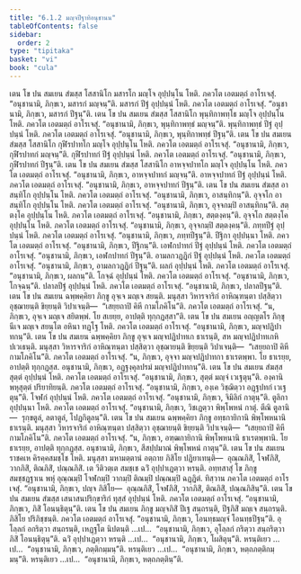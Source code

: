 ```yaml
---
title: "6.1.2 มญฺจปีฐาทิอนุชานน"
tableOfContents: false
sidebar:
  order: 2
type: "tipitaka"
basket: "vi"
book: "cula"
---
```



<DynamicBreadcrumb />

<Division number="297" book="cula">

<Paragraph number="1274" book="cula">
เตน โข ปน สมเยน สํฆสฺส โสสานิโก มสารโก มญฺโจ อุปฺปนฺโน โหติ. ภควโต เอตมตฺถํ อาโรเจสุํ. “อนุชานามิ, ภิกฺขเว, มสารกํ มญฺจนฺ”ติ. มสารกํ ปีฐํ อุปฺปนฺนํ โหติ. ภควโต เอตมตฺถํ อาโรเจสุํ. “อนุชานามิ, ภิกฺขเว, มสารกํ ปีฐนฺ”ติ.
</Paragraph>

<Paragraph number="1275" book="cula">
เตน โข ปน สมเยน สํฆสฺส โสสานิโก พุนฺทิกาพทฺโธ มญฺโจ อุปฺปนฺโน โหติ. ภควโต เอตมตฺถํ อาโรเจสุํ. “อนุชานามิ, ภิกฺขเว, พุนฺทิกาพทฺธํ มญฺจนฺ”ติ. พุนฺทิกาพทฺธํ ปีฐํ อุปฺปนฺนํ โหติ. ภควโต เอตมตฺถํ อาโรเจสุํ. “อนุชานามิ, ภิกฺขเว, พุนฺทิกาพทฺธํ ปีฐนฺ”ติ.
</Paragraph>

<Paragraph number="1276" book="cula">
เตน โข ปน สมเยน สํฆสฺส โสสานิโก กุฬีรปาทโก มญฺโจ อุปฺปนฺโน โหติ. ภควโต เอตมตฺถํ อาโรเจสุํ. “อนุชานามิ, ภิกฺขเว, กุฬีรปาทกํ มญฺจนฺ”ติ. กุฬีรปาทกํ ปีฐํ อุปฺปนฺนํ โหติ. ภควโต เอตมตฺถํ อาโรเจสุํ. “อนุชานามิ, ภิกฺขเว, กุฬีรปาทกํ ปีฐนฺ”ติ.
</Paragraph>

<Paragraph number="1277" book="cula">
เตน โข ปน สมเยน สํฆสฺส โสสานิโก อาหจฺจปาทโก มญฺโจ อุปฺปนฺโน โหติ. ภควโต เอตมตฺถํ อาโรเจสุํ. “อนุชานามิ, ภิกฺขเว, อาหจฺจปาทกํ มญฺจนฺ”ติ. อาหจฺจปาทกํ ปีฐํ อุปฺปนฺนํ โหติ. ภควโต เอตมตฺถํ อาโรเจสุํ. “อนุชานามิ, ภิกฺขเว, อาหจฺจปาทกํ ปีฐนฺ”ติ.
</Paragraph>

<Paragraph number="1278" book="cula">
เตน โข ปน สมเยน สํฆสฺส อาสนฺทิโก อุปฺปนฺโน โหติ. ภควโต เอตมตฺถํ อาโรเจสุํ. “อนุชานามิ, ภิกฺขเว, อาสนฺทิกนฺ”ติ. อุจฺจโก อาสนฺทิโก อุปฺปนฺโน โหติ. ภควโต เอตมตฺถํ อาโรเจสุํ. “อนุชานามิ, ภิกฺขเว, อุจฺจกมฺปิ อาสนฺทิกนฺ”ติ. สตฺตงฺโค อุปฺปนฺโน โหติ. ภควโต เอตมตฺถํ อาโรเจสุํ. “อนุชานามิ, ภิกฺขเว, สตฺตงฺคนฺ”ติ. อุจฺจโก สตฺตงฺโค อุปฺปนฺโน โหติ. ภควโต เอตมตฺถํ อาโรเจสุํ. “อนุชานามิ, ภิกฺขเว, อุจฺจกมฺปิ สตฺตงฺคนฺ”ติ. ภทฺทปีฐํ อุปฺปนฺนํ โหติ. ภควโต เอตมตฺถํ อาโรเจสุํ. “อนุชานามิ, ภิกฺขเว, ภทฺทปีฐนฺ”ติ. ปีฐิกา อุปฺปนฺนา โหติ. ภควโต เอตมตฺถํ อาโรเจสุํ. “อนุชานามิ, ภิกฺขเว, ปีฐิกนฺ”ติ. เอฬกปาทกํ ปีฐํ อุปฺปนฺนํ โหติ. ภควโต เอตมตฺถํ อาโรเจสุํ. “อนุชานามิ, ภิกฺขเว, เอฬกปาทกํ ปีฐนฺ”ติ. อามลกวฏฺฏิกํ ปีฐํ อุปฺปนฺนํ โหติ. ภควโต เอตมตฺถํ อาโรเจสุํ. “อนุชานามิ, ภิกฺขเว, อามลกวฏฺฏิกํ ปีฐนฺ”ติ. ผลกํ อุปฺปนฺนํ โหติ. ภควโต เอตมตฺถํ อาโรเจสุํ. “อนุชานามิ, ภิกฺขเว, ผลกนฺ”ติ. โกจฺฉํ อุปฺปนฺนํ โหติ. ภควโต เอตมตฺถํ อาโรเจสุํ. “อนุชานามิ, ภิกฺขเว, โกจฺฉนฺ”ติ. ปลาลปีฐํ อุปฺปนฺนํ โหติ. ภควโต เอตมตฺถํ อาโรเจสุํ. “อนุชานามิ, ภิกฺขเว, ปลาลปีฐนฺ”ติ.
</Paragraph>

<Paragraph number="1279" book="cula">
เตน โข ปน สมเยน ฉพฺพคฺคิยา ภิกฺขู อุจฺเจ มญฺเจ สยนฺติ. มนุสฺสา วิหารจาริกํ อาหิณฺฑนฺตา ปสฺสิตฺวา อุชฺฌายนฺติ ขิยฺยนฺติ วิปาเจนฺติ—  “เสยฺยถาปิ คิหี กามโภคิโน”ติ. ภควโต เอตมตฺถํ อาโรเจสุํ. “น, ภิกฺขเว, อุจฺเจ มญฺเจ สยิตพฺพํ. โย สเยยฺย, อาปตฺติ ทุกฺกฏสฺสา”ติ.
</Paragraph>

<Paragraph number="1280" book="cula">
เตน โข ปน สมเยน อญฺญตโร ภิกฺขุ นีเจ มญฺเจ สยนฺโต อหินา ทฏฺโฐ โหติ. ภควโต เอตมตฺถํ อาโรเจสุํ. “อนุชานามิ, ภิกฺขเว, มญฺจปฏิปาทกนฺ”ติ.
</Paragraph>

<Paragraph number="1281" book="cula">
เตน โข ปน สมเยน ฉพฺพคฺคิยา ภิกฺขู อุจฺเจ มญฺจปฏิปาทเก ธาเรนฺติ, สห มญฺจปฏิปาทเกหิ ปเวเธนฺติ. มนุสฺสา วิหารจาริกํ อาหิณฺฑนฺตา ปสฺสิตฺวา อุชฺฌายนฺติ ขิยฺยนฺติ วิปาเจนฺติ—  “เสยฺยถาปิ คิหี กามโภคิโน”ติ. ภควโต เอตมตฺถํ อาโรเจสุํ. “น, ภิกฺขเว, อุจฺจา มญฺจปฏิปาทกา ธาเรตพฺพา. โย ธาเรยฺย, อาปตฺติ ทุกฺกฏสฺส. อนุชานามิ, ภิกฺขเว, อฏฺฐงฺคุลปรมํ มญฺจปฏิปาทกนฺ”ติ.
</Paragraph>

<Paragraph number="1282" book="cula">
เตน โข ปน สมเยน สํฆสฺส สุตฺตํ อุปฺปนฺนํ โหติ. ภควโต เอตมตฺถํ อาโรเจสุํ. “อนุชานามิ, ภิกฺขเว, สุตฺตํ มญฺจํ เวเฐตุนฺ”ติ. องฺคานิ พหุสุตฺตํ ปริยาทิยนฺติ. ภควโต เอตมตฺถํ อาโรเจสุํ. “อนุชานามิ, ภิกฺขเว, องฺเค วิชฺฌิตฺวา อฏฺฐปทกํ เวเฐตุนฺ”ติ. โจฬกํ อุปฺปนฺนํ โหติ. ภควโต เอตมตฺถํ อาโรเจสุํ. “อนุชานามิ, ภิกฺขเว, จิมิลิกํ กาตุนฺ”ติ. ตูลิกา อุปฺปนฺนา โหติ. ภควโต เอตมตฺถํ อาโรเจสุํ. “อนุชานามิ, ภิกฺขเว, วิชเฏตฺวา พิพฺโพหนํ กาตุํ. ตีณิ ตูลานิ—  รุกฺขตูลํ, ลตาตูลํ, โปฏกิตูลนฺ”ติ.
</Paragraph>

<Paragraph number="1283" book="cula">
เตน โข ปน สมเยน ฉพฺพคฺคิยา ภิกฺขู อทฺธกายิกานิ พิพฺโพหนานิ ธาเรนฺติ. มนุสฺสา วิหารจาริกํ อาหิณฺฑนฺตา ปสฺสิตฺวา อุชฺฌายนฺติ ขิยฺยนฺติ วิปาเจนฺติ—  “เสยฺยถาปิ คิหี กามโภคิโน”ติ. ภควโต เอตมตฺถํ อาโรเจสุํ. “น, ภิกฺขเว, อฑฺฒกายิกานิ พิพฺโพหนานิ ธาเรตพฺพานิ. โย ธาเรยฺย, อาปตฺติ ทุกฺกฏสฺส. อนุชานามิ, ภิกฺขเว, สีสปฺปมาณํ พิพฺโพหนํ กาตุนฺ”ติ.
</Paragraph>

<Paragraph number="1284" book="cula">
เตน โข ปน สมเยน ราชคเห คิรคฺคสมชฺโช โหติ. มนุสฺสา มหามตฺตานํ อตฺถาย ภิสิโย ปฏิยาเทนฺติ—  อุณฺณภิสิํ, โจฬภิสิํ, วากภิสิํ, ติณภิสิํ, ปณฺณภิสิํ. เต วีติวตฺเต สมชฺเช ฉวิํ อุปฺปาเฏตฺวา หรนฺติ. อทฺทสาสุํ โข ภิกฺขู สมชฺชฏฺฐาเน พหุํ อุณฺณมฺปิ โจฬกมฺปิ วากมฺปิ ติณมฺปิ ปณฺณมฺปิ ฉฏฺฏิตํ. ทิสฺวาน ภควโต เอตมตฺถํ อาโรเจสุํ. “อนุชานามิ, ภิกฺขเว, ปญฺจ ภิสิโย—  อุณฺณภิสิํ, โจฬภิสิํ, วากภิสิํ, ติณภิสิํ, ปณฺณภิสินฺ”ติ.
</Paragraph>

<Paragraph number="1285" book="cula">
เตน โข ปน สมเยน สํฆสฺส เสนาสนปริกฺขาริกํ ทุสฺสํ อุปฺปนฺนํ โหติ. ภควโต เอตมตฺถํ อาโรเจสุํ. “อนุชานามิ, ภิกฺขเว, ภิสิํ โอนนฺธิตุนฺ”ติ.
</Paragraph>

<Paragraph number="1286" book="cula">
เตน โข ปน สมเยน ภิกฺขู มญฺจภิสิํ ปีเฐ สนฺถรนฺติ, ปีฐภิสิํ มญฺเจ สนฺถรนฺติ. ภิสิโย ปริภิชฺชนฺติ. ภควโต เอตมตฺถํ อาโรเจสุํ. “อนุชานามิ, ภิกฺขเว, โอนทฺธมญฺจํ โอนทฺธปีฐนฺ”ติ. อุโลฺลกํ อกริตฺวา สนฺถรนฺติ, เหฏฺฐโต นิปตนฺติ …เป…  “อนุชานามิ, ภิกฺขเว, อุโลฺลกํ กริตฺวา สนฺถริตฺวา ภิสิํ โอนนฺธิตุนฺ”ติ. ฉวิํ อุปฺปาเฏตฺวา หรนฺติ …เป…  “อนุชานามิ, ภิกฺขเว, โผสิตุนฺ”ติ. หรนฺติเยว …เป…  “อนุชานามิ, ภิกฺขเว, ภตฺติกมฺมนฺ”ติ. หรนฺติเยว …เป…  “อนุชานามิ, ภิกฺขเว, หตฺถภตฺติกมฺมนฺ”ติ. หรนฺติเยว …เป…  “อนุชานามิ, ภิกฺขเว, หตฺถภตฺตินฺ”ติ.
</Paragraph>
</Division>